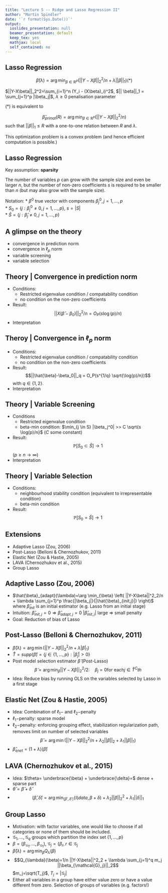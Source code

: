 ```yaml
---
title: "Lecture 5 -- Ridge and Lasso Regression II"
author: "Martin Spindler"
date: '`r format(Sys.Date())`'
output:
  ioslides_presentation: null
  beamer_presentation: default
  keep_tex: yes
  mathjax: local
  self_contained: no
---
```



## Lasso Regression

$$ \hat{\beta}(\lambda)=\arg \min_{\beta \in \mathbb{R}^p} \left(||Y-X\beta||_2^2/n + \lambda ||\beta||_1 \right) (*) $$

$||Y-X\beta||_2^2=\sum_{i=1}^n (Y_i - (X\beta)_i)^2$, $|| \beta||_1 = \sum_{j=1}^p |\beta_j|$, $\lambda \geq 0$ penalisation parameter

$(*)$ is equivalent to

$$ \hat{\beta}_{primal}(R) = \arg \min_{\beta \in \mathbb{R}^p}  \left(||Y-X\beta||_2^2/n \right) $$
such that $||\beta||_1 \leq R$ with a one-to-one relation between $R$ and $\lambda$.

This optimization problem is a convex problem (and hence efficient computation is possible.)

## Lasso Regression

Key assumption: **sparsity**

The number of variables $p$ can grow with the sample size and even be larger $n$, but the number of non-zero coefficients $s$ is required to be smaller than $n$ (but may also grow with the sample size).

Notation: 
* $\beta^0$ true vector with components $\beta_j^0, j=1,\ldots,p$  
* $S_0=\{j: \beta^0_j \neq 0, j=1,\ldots,p\}$, $s=|S|$  
* $\hat{S}=\{j: \hat{\beta}_j \neq 0, j=1,\ldots,p\}$


## A glimpse on the theory

* convergence in prediction norm
* convergence in $\ell_p$ norm
* variable screening
* variable selection

## Theory | Convergence in prediction norm
* Conditions:
  + Restricted eigenvalue condition / compatability condition
  + no condition on the non-zero coefficients
* Result:
$$||X(\hat{\beta}-\beta_0)||^2_2/n = O_P(s \log(p)/n)$$
* Interpretation

## Theroy | Convergence in $\ell_p$ norm
* Conditions:
  + Restricted eigenvalue condition / compatability condition
  + no condition on the non-zero coefficients
* Result:
$$||\hat{\beta}-\beta_0||_q = O_P(s^{1/q} \sqrt{\log(p)/n})$$ with $q \in \{1,2\}.$
* Interpretation


## Theory | Variable Screening
* Conditions
  + Restricted eigenvalue condition
  + beta-min condition: $\min_{j \in S} |\beta_j^0| >> C \sqrt{s \log(p)/n}$ ($C$ some constant) 
* Result:
$$ \mathbb{P}[S_0 \subset \hat{S}] \rightarrow 1$$
($p \geq n \rightarrow \infty$)
* Interpretation

## Theory | Variable Selection
* Conditions:
  + neighbourhood stability condition (equivalent to irrepresentable condition)
  + beta-min condition
* Result: 
$$ \mathbb{P}[S_0 = \hat{S}] \rightarrow 1$$

## Extensions

* Adaptive Lasso (Zou, 2006)
* Post-Lasso (Belloni & Chernozhukov, 2011)
* Elastic Net (Zou & Hastie, 2005)
* LAVA (Chernozhukov et al., 2015)
* Group Lasso

## Adaptive Lasso (Zou, 2006)

* $\hat{\beta}_{adapt}(\lambda)=\arg \min_{\beta} \left( ||Y-X\beta||^2_2/n + \lambda \sum_{j=1}^p \frac{|\beta_j|}{|\hat{\beta}_{init,j}|} \right)$  
	where $\hat{\beta}_{init}$ is an initial estimator (e.g. Lasso from an initial stage)
* Intuition: $\hat{\beta}_{init,j}=0 \Rightarrow \hat{\beta}_{adapt,j}=0$
	$|\hat{\beta}_{init,j}|$ large $\Rightarrow$ small penalty
* Goal: Reduction of bias of Lasso


## Post-Lasso (Belloni & Chernozhukov, 2011)
* $\hat{\beta}(\lambda) = \arg \min \left( ||Y-X\beta||^2_2/n + \lambda |\beta|_1 \right)$
* $\hat{T}=supp(\hat{\beta}) =\{ j \in \{1,\ldots,p\}: |\hat{\beta}_j|>0 \}$
* Post model selection estimator $\tilde{\beta}$ (Post-Lasso)
$$ \tilde{\beta}= \arg \min_{\beta} ||Y-X\beta||^2_2/2: \quad \beta_j=0 \mbox{for each} j \in \hat{T}^Cth$$
* Idea: Reduce bias by running OLS on the variables selected by Lasso in a first stage

## Elastic Net (Zou & Hastie, 2005)
* Idea: Combination of $\ell_1-$ and $\ell_2-$penalty
* $\ell_1-$penalty: sparse model
* $\ell_2-$penalty: enforcing grouping effect, stabilization regularization path, removes limit on number of selected variables
$$\hat{\beta}= \arg \min \left( ||Y-X\beta||^2_2/n + \lambda_2 ||\beta||_2 + \lambda_1 ||\beta||_1 \right)$$
* $\hat{\beta}_{enet}=(1+\lambda)(\hat{\beta})$

## LAVA (Chernozhukov et al., 2015)
* Idea: $\theta= \underbrace{\beta} + \underbrace{\delta}=$ dense + sparse part
* $\hat{\theta}=\hat{\beta} + \hat{\delta}$
* $$ (\hat{\beta},\hat{\delta})=\arg \min_{(\beta', \delta')} \{l(data, \beta+\delta) + \lambda_2 ||\beta||_2^2 + \lambda_1|| \delta||_1$$

## Group Lasso
* Motivation: with factor variables, one would like to choose if all categories or none of them should be included.
* $\mathcal{G}_1, \ldots, \mathcal{G}_q$ groups which partition the index set $\{1,\ldots,p\}$
* $\beta=(\beta_{\mathcal{G}_1}, \ldots, \beta_{\mathcal{G}_1})$, $\mathcal{G}_j=\{ \beta_r, r \in \mathcal{G}_j$
* $\hat{\beta}(\lambda)=\arg \min_{\beta} Q_{\lambda}(\beta)$
* $$Q_{\lambda}(\beta)=1/n ||Y-X\beta||^2_2 + \lambda \sum_{j=1}^q m_j ||\beta_{\mathcal{G}_j}||_2$$
	$m_j=\sqrt{T_j}$, $T_j=|\mathcal{G}_j|$
* Either all variables in a group have either value zero or have a value different from zero. Selection of groups of variables (e.g. factors!)


